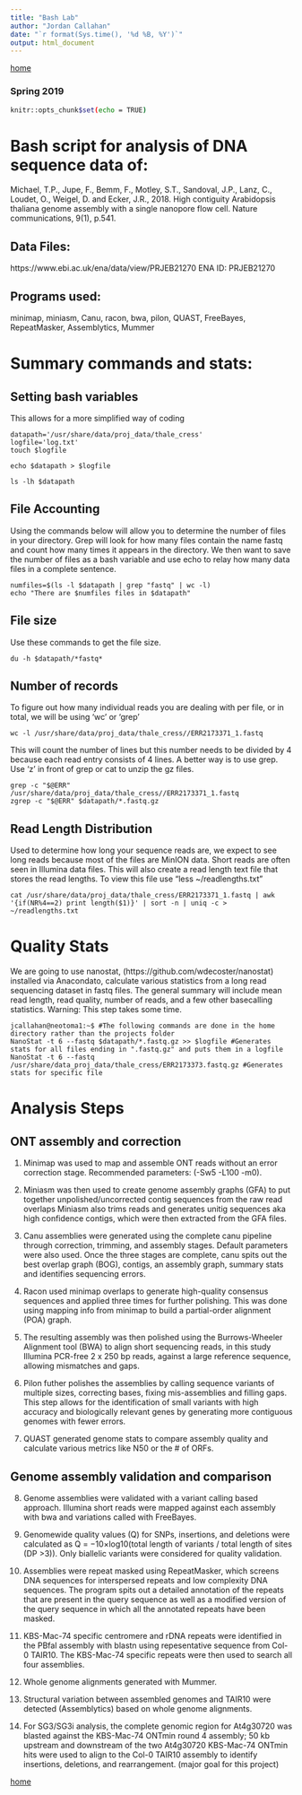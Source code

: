```yaml
---
title: "Bash Lab"
author: "Jordan Callahan"
date: "`r format(Sys.time(), '%d %B, %Y')`"
output: html_document
---
```


[home](https://rsh249.github.io/applied_bioinformatics)

### Spring 2019

```bash
knitr::opts_chunk$set(echo = TRUE)
```

# Bash script for analysis of DNA sequence data of:

Michael, T.P., Jupe, F., Bemm, F., Motley, S.T., Sandoval, J.P., Lanz, C., Loudet, O., Weigel, D. and Ecker, J.R., 2018. High contiguity Arabidopsis thaliana genome assembly with a single nanopore flow cell. Nature communications, 9(1), p.541.


## Data Files: 

https://www.ebi.ac.uk/ena/data/view/PRJEB21270
ENA ID: PRJEB21270

## Programs used: 

minimap, miniasm, Canu, racon, bwa, pilon, QUAST, FreeBayes, RepeatMasker, Assemblytics, Mummer


# Summary commands and stats: 

## Setting bash variables

This allows for a more simplified way of coding

```bash1
datapath='/usr/share/data/proj_data/thale_cress'
logfile='log.txt'
touch $logfile

echo $datapath > $logfile

ls -lh $datapath

```

## File Accounting

Using the commands below will allow you to determine the number of files in your directory. Grep will look for how many files contain the name fastq and count how many times it appears in the directory. We then want to save the number of files as a bash variable and use echo to relay how many data files in a complete sentence.

```bash2
numfiles=$(ls -l $datapath | grep "fastq" | wc -l)
echo "There are $numfiles files in $datapath"
```

## File size

Use these commands to get the file size.

```bash3
du -h $datapath/*fastq*
```

## Number of records

To figure out how many individual reads you are dealing with per file, or in total, we will be using 'wc' or 'grep'

```bash4
wc -l /usr/share/data/proj_data/thale_cress//ERR2173371_1.fastq
```

This will count the number of lines but this number needs to be divided by 4 because each read entry consists of 4 lines. A better way is to use grep. Use 'z' in front of grep or cat to unzip the gz files.

```bash5
grep -c "$@ERR" /usr/share/data/proj_data/thale_cress//ERR2173371_1.fastq
zgrep -c "$@ERR" $datapath/*.fastq.gz
```

## Read Length Distribution 

Used to determine how long your sequence reads are, we expect to see long reads because most of the files are MinION data. Short reads are often seen in Illumina data files. This will also create a read length text file that stores the read lengths. To view this file use "less ~/readlengths.txt"

```bash6
cat /usr/share/data/proj_data/thale_cress/ERR2173371_1.fastq | awk '{if(NR%4==2) print length($1)}' | sort -n | uniq -c > ~/readlengths.txt
```

# Quality Stats

We are going to use nanostat, (https://github.com/wdecoster/nanostat) installed via Anacondato, calculate various statistics from a long read sequencing dataset in fastq files. The general summary will include mean read length, read quality, number of reads, and a few other basecalling statistics. Warning: This step takes some time.

```bash7
jcallahan@neotoma1:~$ #The following commands are done in the home directory rather than the projects folder
NanoStat -t 6 --fastq $datapath/*.fastq.gz >> $logfile #Generates stats for all files ending in ".fastq.gz" and puts them in a logfile
NanoStat -t 6 --fastq /usr/share/data_proj_data/thale_cress/ERR2173373.fastq.gz #Generates stats for specific file
```

# Analysis Steps

## ONT assembly and correction

1) Minimap was used to map and assemble ONT reads without an error correction stage. Recommended parameters: (-Sw5 -L100 -m0).

2) Miniasm was then used to create genome assembly graphs (GFA) to put together unpolished/uncorrected contig sequences from the raw read overlaps
Miniasm also trims reads and generates unitig sequences aka high confidence contigs, which were then extracted from the GFA files.

3) Canu assemblies were generated using the complete canu pipeline through correction, trimming, and assembly stages. Default parameters were also used.
Once the three stages are complete, canu spits out the best overlap graph (BOG), contigs, an assembly graph, summary stats and identifies sequencing errors.

4) Racon used minimap overlaps to generate high-quality consensus sequences and applied three times for further polishing.
This was done using mapping info from minimap to build a partial-order alignment (POA) graph.

5) The resulting assembly was then polished using the Burrows-Wheeler Alignment tool (BWA) to align short sequencing reads, in this study Illumina PCR-free 2 x 250 bp reads, against a large reference sequence, allowing mismatches and gaps.

6) Pilon futher polishes the assemblies by calling sequence variants of multiple sizes, correcting bases, fixing mis-assemblies and filling gaps. 
This step allows for the identification of small variants with high accuracy and biologically relevant genes by generating more contiguous genomes with fewer errors.

7) QUAST generated genome stats to compare assembly quality and calculate various metrics like N50 or the # of ORFs.

## Genome assembly validation and comparison

8) Genome assemblies were validated with a variant calling based approach. Illumina short reads were mapped against each assembly with bwa and variations called with FreeBayes.

9) Genomewide quality values (Q) for SNPs, insertions, and deletions were calculated as Q = −10×log10(total length of variants / total length of sites (DP >3)). Only biallelic variants were considered for quality validation. 

10) Assemblies were repeat masked using RepeatMasker, which screens DNA sequences for interspersed repeats and low complexity DNA sequences. The program spits out a detailed annotation of the repeats that are present in the query sequence as well as a modified version of the query sequence in which all the annotated repeats have been masked.

11) KBS-Mac-74 specific centromere and rDNA repeats were identified in the PBfal assembly with blastn using repesentative sequence from Col-0 TAIR10. The KBS-Mac-74 specific repeats were then used to search all four assemblies.

12) Whole genome alignments generated with Mummer.

13) Structural variation between assembled genomes and TAIR10 were detected (Assemblytics) based on whole genome alignments.

14) For SG3/SG3i analysis, the complete genomic region for At4g30720 was blasted against the KBS-Mac-74 ONTmin round 4 assembly; 50 kb upstream and downstream of the two At4g30720 KBS-Mac-74 ONTmin hits were used to align to the Col-0 TAIR10 assembly to identify insertions, deletions, and rearrangement. (major goal for this project)

[home](https://rsh249.github.io/applied_bioinformatics)
